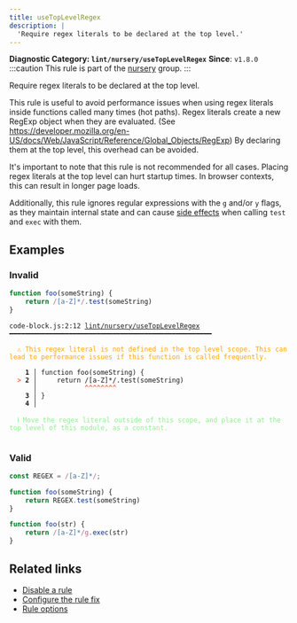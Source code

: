 ```yaml
---
title: useTopLevelRegex
description: |
  'Require regex literals to be declared at the top level.'
---
```


**Diagnostic Category: `lint/nursery/useTopLevelRegex`**
<Tabs>
<TabItem label="JavaScript (and super languages)" icon="seti:javascript">
**Since**: `v1.8.0`
:::caution
This rule is part of the [nursery](/linter/rules/#nursery) group.
:::

Require regex literals to be declared at the top level.

This rule is useful to avoid performance issues when using regex literals inside functions called many times (hot paths). Regex literals create a new RegExp object when they are evaluated. (See https://developer.mozilla.org/en-US/docs/Web/JavaScript/Reference/Global_Objects/RegExp) By declaring them at the top level, this overhead can be avoided.

It's important to note that this rule is not recommended for all cases. Placing regex literals at the top level can hurt startup times. In browser contexts, this can result in longer page loads.

Additionally, this rule ignores regular expressions with the `g` and/or `y` flags, as they maintain internal state and can cause
[side effects](https://developer.mozilla.org/en-US/docs/Web/JavaScript/Reference/Global_Objects/RegExp/lastIndex#avoiding_side_effects) when calling `test` and `exec` with them.

## Examples

### Invalid

```js
function foo(someString) {
    return /[a-Z]*/.test(someString)
}
```

<pre class="language-text"><code class="language-text">code-block.js:2:12 <a href="https://biomejs.dev/linter/rules/use-top-level-regex">lint/nursery/useTopLevelRegex</a> ━━━━━━━━━━━━━━━━━━━━━━━━━━━━━━━━━━━━━━━━━━━━━━━━━━━<br /><br /><strong><span style="color: Orange;">  </span></strong><strong><span style="color: Orange;">⚠</span></strong> <span style="color: Orange;">This regex literal is not defined in the top level scope. This can lead to performance issues if this function is called frequently.</span><br />  <br />    <strong>1 │ </strong>function foo(someString) &#123;<br /><strong><span style="color: Tomato;">  </span></strong><strong><span style="color: Tomato;">&gt;</span></strong> <strong>2 │ </strong>    return /[a-Z]*/.test(someString)<br />   <strong>   │ </strong>           <strong><span style="color: Tomato;">^</span></strong><strong><span style="color: Tomato;">^</span></strong><strong><span style="color: Tomato;">^</span></strong><strong><span style="color: Tomato;">^</span></strong><strong><span style="color: Tomato;">^</span></strong><strong><span style="color: Tomato;">^</span></strong><strong><span style="color: Tomato;">^</span></strong><strong><span style="color: Tomato;">^</span></strong><br />    <strong>3 │ </strong>&#125;<br />    <strong>4 │ </strong><br />  <br /><strong><span style="color: lightgreen;">  </span></strong><strong><span style="color: lightgreen;">ℹ</span></strong> <span style="color: lightgreen;">Move the regex literal outside of this scope, and place it at the top level of this module, as a constant.</span><br />  <br /></code></pre>

### Valid

```js
const REGEX = /[a-Z]*/;

function foo(someString) {
    return REGEX.test(someString)
}
```

```js
function foo(str) {
    return /[a-Z]*/g.exec(str)
}
```

## Related links

- [Disable a rule](/linter/#disable-a-lint-rule)
- [Configure the rule fix](/linter#configure-the-rule-fix)
- [Rule options](/linter/#rule-options)

</TabItem>
</Tabs>

